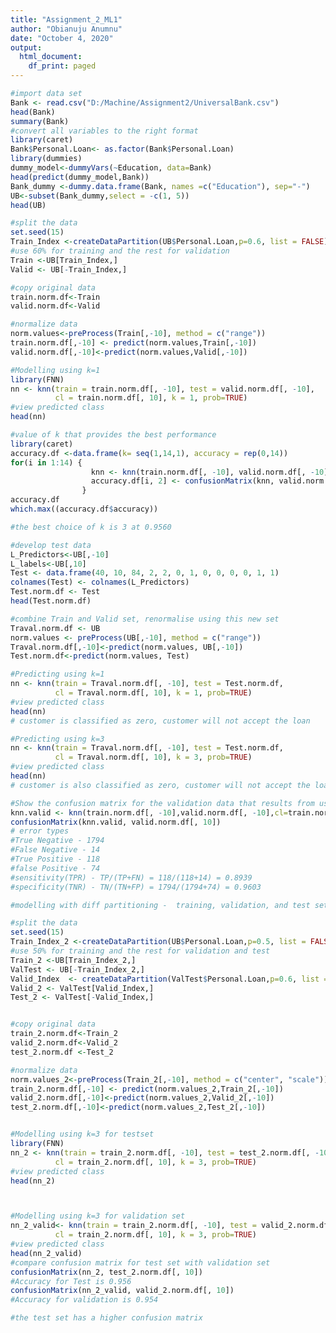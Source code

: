 ---
title: "Assignment_2_ML1"
author: "Obianuju Anumnu"
date: "October 4, 2020"
output:
  html_document:
    df_print: paged
---

```{r}
#import data set 
Bank <- read.csv("D:/Machine/Assignment2/UniversalBank.csv")
head(Bank)
summary(Bank)
#convert all variables to the right format
library(caret)
Bank$Personal.Loan<- as.factor(Bank$Personal.Loan)
library(dummies)
dummy_model<-dummyVars(~Education, data=Bank)
head(predict(dummy_model,Bank))
Bank_dummy <-dummy.data.frame(Bank, names =c("Education"), sep="-")
UB<-subset(Bank_dummy,select = -c(1, 5))
head(UB)


```

```{r}
#split the data 
set.seed(15)
Train_Index <-createDataPartition(UB$Personal.Loan,p=0.6, list = FALSE)
#use 60% for training and the rest for validation
Train <-UB[Train_Index,]
Valid <- UB[-Train_Index,]

#copy original data
train.norm.df<-Train
valid.norm.df<-Valid

#normalize data
norm.values<-preProcess(Train[,-10], method = c("range"))
train.norm.df[,-10] <- predict(norm.values,Train[,-10])
valid.norm.df[,-10]<-predict(norm.values,Valid[,-10])

#Modelling using k=1
library(FNN)
nn <- knn(train = train.norm.df[, -10], test = valid.norm.df[, -10], 
          cl = train.norm.df[, 10], k = 1, prob=TRUE)
#view predicted class
head(nn)
```


```{r}
#value of k that provides the best performance
library(caret)
accuracy.df <-data.frame(k= seq(1,14,1), accuracy = rep(0,14))
for(i in 1:14) {
                  knn <- knn(train.norm.df[, -10], valid.norm.df[, -10], cl = train.norm.df[, 10], k = i)
                  accuracy.df[i, 2] <- confusionMatrix(knn, valid.norm.df[, 10])$overall[1] 
                }
accuracy.df
which.max((accuracy.df$accuracy))

#the best choice of k is 3 at 0.9560
```


```{r}
#develop test data
L_Predictors<-UB[,-10]
L_labels<-UB[,10]
Test <- data.frame(40, 10, 84, 2, 2, 0, 1, 0, 0, 0, 0, 1, 1)
colnames(Test) <- colnames(L_Predictors)
Test.norm.df <- Test
head(Test.norm.df)

#combine Train and Valid set, renormalise using this new set
Traval.norm.df <- UB
norm.values <- preProcess(UB[,-10], method = c("range"))
Traval.norm.df[,-10]<-predict(norm.values, UB[,-10])
Test.norm.df<-predict(norm.values, Test)

#Predicting using k=1
nn <- knn(train = Traval.norm.df[, -10], test = Test.norm.df, 
          cl = Traval.norm.df[, 10], k = 1, prob=TRUE)
#view predicted class
head(nn)
# customer is classified as zero, customer will not accept the loan

#Predicting using k=3
nn <- knn(train = Traval.norm.df[, -10], test = Test.norm.df, 
          cl = Traval.norm.df[, 10], k = 3, prob=TRUE)
#view predicted class
head(nn)
# customer is also classified as zero, customer will not accept the loan

```

```{r}
#Show the confusion matrix for the validation data that results from using the best k.
knn.valid <- knn(train.norm.df[, -10],valid.norm.df[, -10],cl=train.norm.df[, 10],k=3,prob = 0.5)
confusionMatrix(knn.valid, valid.norm.df[, 10])
# error types 
#True Negative - 1794
#False Negative - 14
#True Positive - 118
#false Positive - 74
#sensitivity(TPR) - TP/(TP+FN) = 118/(118+14) = 0.8939
#specificity(TNR) - TN/(TN+FP) = 1794/(1794+74) = 0.9603

```

```{r}
#modelling with diff partitioning -  training, validation, and test sets (50% : 30% : 20%)

#split the data 
set.seed(15)
Train_Index_2 <-createDataPartition(UB$Personal.Loan,p=0.5, list = FALSE)
#use 50% for training and the rest for validation and test
Train_2 <-UB[Train_Index_2,]
ValTest <- UB[-Train_Index_2,]
Valid_Index  <- createDataPartition(ValTest$Personal.Loan,p=0.6, list = FALSE)
Valid_2 <- ValTest[Valid_Index,]
Test_2 <- ValTest[-Valid_Index,]


#copy original data
train_2.norm.df<-Train_2
valid_2.norm.df<-Valid_2
test_2.norm.df <-Test_2

#normalize data
norm.values_2<-preProcess(Train_2[,-10], method = c("center", "scale"))
train_2.norm.df[,-10] <- predict(norm.values_2,Train_2[,-10])
valid_2.norm.df[,-10]<-predict(norm.values_2,Valid_2[,-10])
test_2.norm.df[,-10]<-predict(norm.values_2,Test_2[,-10])


#Modelling using k=3 for testset
library(FNN)
nn_2 <- knn(train = train_2.norm.df[, -10], test = test_2.norm.df[, -10], 
          cl = train_2.norm.df[, 10], k = 3, prob=TRUE)
#view predicted class
head(nn_2)



#Modelling using k=3 for validation set
nn_2_valid<- knn(train = train_2.norm.df[, -10], test = valid_2.norm.df[, -10], 
          cl = train_2.norm.df[, 10], k = 3, prob=TRUE)
#view predicted class
head(nn_2_valid)
#compare confusion matrix for test set with validation set
confusionMatrix(nn_2, test_2.norm.df[, 10])
#Accuracy for Test is 0.956
confusionMatrix(nn_2_valid, valid_2.norm.df[, 10])
#Accuracy for validation is 0.954

#the test set has a higher confusion matrix
```

```{r}

```


```{r}

```
  
                 
    


